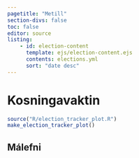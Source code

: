 ```yaml
---
pagetitle: "Metill"
section-divs: false
toc: false
editor: source
listing:
    - id: election-content
      template: ejs/election-content.ejs
      contents: elections.yml
      sort: "date desc"
---
```



# Kosningavaktin {.column-page}

```r
source("R/election_tracker_plot.R")
make_election_tracker_plot()
```

## Málefni

::: {#election-content .column-page}
:::
